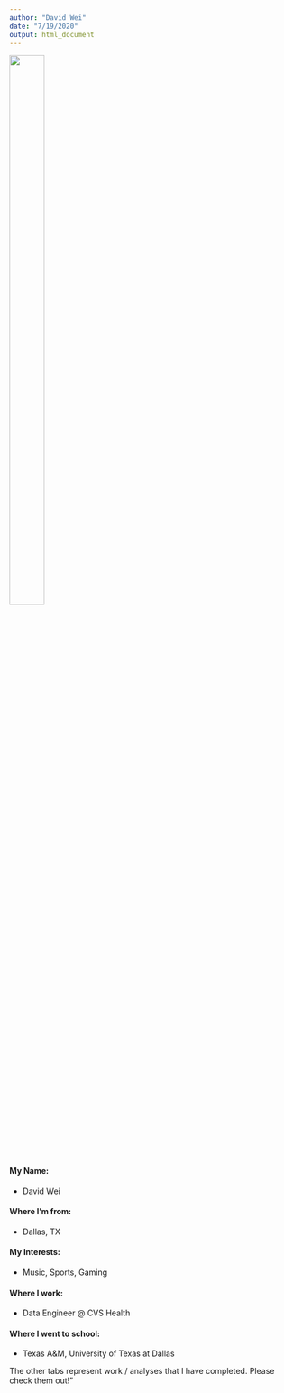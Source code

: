 ```yaml
---
author: "David Wei"
date: "7/19/2020"
output: html_document
---
```


![](2014-12-26 05.05.11 1.jpg){#id .class width=35% height=50%}

#### My Name: 
* David Wei

#### Where I'm from:
* Dallas, TX

#### My Interests:
* Music, Sports, Gaming

#### Where I work:
* Data Engineer @ CVS Health

#### Where I went to school:
* Texas A&M, University of Texas at Dallas



The other tabs represent work / analyses that I have completed.  Please check them out!”